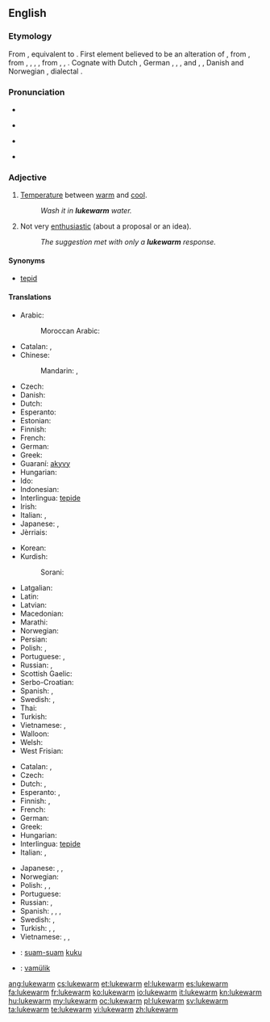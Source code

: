 ==English==

===Etymology===
From {{etyl|enm}} {{term|lukewarme||lukewarm, tepid|lang=enm}}, equivalent to {{compound|luke|t1=lukewarm|warm|lang=-}}. First element believed to be an alteration of {{etyl|enm}} {{term|lew||tepid|lang=enm}}, from {{etyl|ang}} {{term|hleow|hlēow|warm, sunny|lang=ang}}, from {{etyl|gem-pro|en}} {{recons|hliwjaz|lang=gem-pro}}, {{recons|hlēwaz|lang=gem-pro}}, {{recons|hlūmaz|lang=gem-pro}}, {{recons|hleumaz||warm|lang=gem-pro}}, from {{etyl|ine-pro|en}} {{recons|ḱal(w)e-|lang=ine-pro}}, {{recons|ḱel(w)e-|lang=ine-pro}}, {{recons|k(')lēw-||warm, hot|lang=ine-pro}}. Cognate with Dutch {{term|lauw||tepid|lang=nl}}, German {{term|lauwarm||lukewarm|lang=de}}, {{etyl|fo|-}} {{term|lýggjur||warm|lang=fo}}, {{etyl|sv|-}} {{term|ljum||lukewarm|lang=sv}}, {{term|ljummen||lukewarm|lang=sv}} and {{term|ly||warm|lang=sv}}, {{etyl|da|-}} {{term|lummer||muggy|lang=da}}, Danish and Norwegian {{term|lunken||tepid|lang=da|lang=no}}, {{etyl|sv|-}} dialectal {{term|ljummen||lukwarm|lang=sv}}.

===Pronunciation===
* {{rhymes|ɔː(r)m}}
* {{a|UK}} {{IPA|/ˌluːkˈwɔːm/}}
* {{a|US}} {{IPA|/ˌlukˈwɔɹm/|/ˈluk.wɔɹm/}}
* {{audio|en-us-lukewarm.ogg|Audio (US)}}

===Adjective===
{{en-adj|-}}

# [[temperature|Temperature]] between [[warm]] and [[cool]].
#: ''Wash it in '''lukewarm''' water.''
# Not very [[enthusiastic]] (about a proposal or an idea).
#: ''The suggestion met with only a '''lukewarm''' response.''

====Synonyms====
* [[tepid]]

====Translations====
{{trans-top|temperature}}
* Arabic:
*: Moroccan Arabic: {{tø|ary|دافي|m|tr=dafi}}
* Catalan: {{t-|ca|tebi|m}}, {{t-|ca|tèbia|f}}
* Chinese:
*: Mandarin: {{t-|cmn|溫|sc=Hani}}, {{t-|cmn|温|tr=wēn|sc=Hani}}
* Czech: {{t+|cs|vlažný}}
* Danish: {{t-|da|lunken}}
* Dutch: {{t+|nl|lauw}}
* Esperanto: {{t-|eo|varmeta|xs=Esperanto}}
* Estonian: {{t-|et|leige}}
* Finnish: {{t-|fi|haalea}}
* French: {{t+|fr|tiède}}
* German: {{t+|de|lauwarm}}
* Greek: {{t+|el|χλιαρός|m|tr=chliarós}}
* Guaraní: [[akyvy]]
* Hungarian: {{t+|hu|langyos}}
* Ido: {{t+|io|varmeta}}
* Indonesian: {{t-|id|hangat-hangat}}
* Interlingua: [[tepide]]
* Irish: {{t-|ga|bog|xs=Irish}}
* Italian: {{t+|it|tiepido|m}}, {{t+|it|tiepida|f}}
* Japanese: {{t+|ja|ぬるい|tr=nurui}}, {{t-|ja|生暖かい|tr=nama-atatakai}}
* Jèrriais: {{tø|roa-jer|tchiède}}
{{trans-mid}}
* Korean: {{t-|ko|미지근한}}
* Kurdish:
*: Sorani: {{t|ku|شلتێن|tr=shiltén|sc=ku-Arab}}
* Latgalian: {{tø|ltg|rondons}}
* Latin: {{t-|la|tepidus}}
* Latvian: {{t-|lv|remdens}}
* Macedonian: {{t-|mk|млак|m|tr=mlak}}
* Marathi: {{t|mr|कोमट|sc=Deva}}
* Norwegian: {{t+|no|lunken}}
* Persian: {{t+|fa|ولرم|sc=fa-Arab}}
* Polish: {{t+|pl|chłodny}}, {{t+|pl|letni}}
* Portuguese: {{t+|pt|morno}}, {{t+|pt|tépido}}
* Russian: {{t+|ru|тепловатый|tr=teplovátyj}}, {{t-|ru|чуть тёплый|tr=čut’ tjóplyj}}
* Scottish Gaelic: {{t-|gd|flodach}}
* Serbo-Croatian: {{t-|sh|mlako|n}}
* Spanish: {{t-|es|tibio}}, {{t|es|templado}}
* Swedish: {{t+|sv|ljum}}, {{t+|sv|ljummen}}
* Thai: {{t-|th|อุ่นๆ|tr=oon-oon}}
* Turkish: {{t+|tr|ılık}}
* Vietnamese: {{t+|vi|ấm|xs=Vietnamese}}, {{t+|vi|âm ấm|xs=Vietnamese}}
* Walloon: {{t|wa|tiene|m|f}}
* Welsh: {{t-|cy|llugoer}}
* West Frisian: {{t-|fy|lij}}
{{trans-bottom}}

{{trans-top|not very enthusiastic}}
* Catalan: {{t-|ca|tebi|m}}, {{t-|ca|tèbia|f}}
* Czech: {{t+|cs|vlažný}}
* Dutch: {{t+|nl|lauw}}, {{t+|nl|flauw}}
* Esperanto: {{t+|eo|indiferenta}}, {{t-|eo|neentuziasma}}
* Finnish: {{t+|fi|vaimea}}, {{t+|fi|laimea}}
* French: {{t+|fr|tiède}}
* German: {{t|de|lau}}
* Greek: {{t+|el|χλιαρός|m|tr=chliarós}}
* Hungarian: {{t-|hu|lagymatag}}
* Interlingua: [[tepide]]
* Italian: {{t+|it|tiepido|m}}, {{t+|it|tiepida|f}}
{{trans-mid}}
* Japanese: {{t-|ja|冷めた|tr=sameta}}, {{t-|ja|白けた|tr=shiraketa}}, {{t-|ja|気が進まない|tr=ki ga susumanai}}
* Norwegian: {{t+|no|lunken}}
* Polish: {{t+|pl|chłodny}}, {{t-|pl|sceptyczny}}, {{t-|pl|zdystansowany}}
* Portuguese: {{t+|pt|morno}}
* Russian: {{t+|ru|прохладный|tr=prokhládnyj}}, {{t+|ru|равнодушный|tr=ravnodúšnyj}}
* Spanish: {{t-|es|tibio}}, {{t|es|poco entusiasta}}, {{t|es|desinteresado}}, {{t|es|indiferente}}
* Swedish: {{t+|sv|ljum}}, {{t+|sv|likgiltig}}
* Turkish: {{t+|tr|umursamaz}}, {{t+|tr|ilgisiz}}, {{t+|tr|kayıtsız}}
* Vietnamese: {{t+|vi|thờ ơ|xs=Vietnamese}}, {{t+|vi|lãnh đạm|xs=Vietnamese}}, {{t+|vi|hờ hững|xs=Vietnamese}}
{{trans-bottom}}

{{checktrans-top}}
* {{ttbc|id}}: [[suam-suam]] [[kuku]]
{{trans-mid}}
* {{ttbc|vo}}: [[vamülik]]
{{trans-bottom}}

[[ang:lukewarm]]
[[cs:lukewarm]]
[[et:lukewarm]]
[[el:lukewarm]]
[[es:lukewarm]]
[[fa:lukewarm]]
[[fr:lukewarm]]
[[ko:lukewarm]]
[[io:lukewarm]]
[[it:lukewarm]]
[[kn:lukewarm]]
[[hu:lukewarm]]
[[my:lukewarm]]
[[oc:lukewarm]]
[[pl:lukewarm]]
[[sv:lukewarm]]
[[ta:lukewarm]]
[[te:lukewarm]]
[[vi:lukewarm]]
[[zh:lukewarm]]